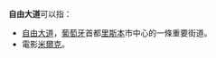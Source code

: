 '''自由大道'''可以指：
*[[自由大道|自由大道]]，[[葡萄牙|葡萄牙]]首都[[里斯本|里斯本]]市中心的一條重要街道。
*電影[[米爾克_(电影)|米爾克]]。

{{disambig|Z自|Cat=四字消歧義}}
